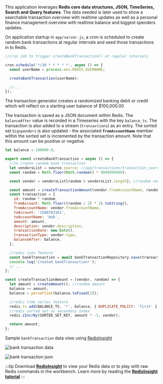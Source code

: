 This application leverages **Redis core data structures, JSON, TimeSeries, Search and Query features**. The data seeded is later used to show a searchable transaction overview with realtime updates as well as a personal finance management overview with realtime balance and biggest spenders updates.

On application startup in `app/server.js`, a cron is scheduled to create random bank transactions at regular intervals and seed those transactions in to Redis.

```js title="app/server.js"
//cron job to trigger createBankTransaction() at regular intervals

cron.schedule('*/10 * * * * *', async () => {
  const userName = process.env.REDIS_USERNAME;

  createBankTransaction(userName);

  //...
});
```

The transaction generator creates a randomized banking debit or credit which will reflect on a starting user balance of $100,000.00

The transaction is saved as a JSON document within Redis. The `balanceAfter` value is recorded in a Timeseries with the key `balance_ts`. The transaction is also added to a stream (`transactions`) as an entry. The sorted set `bigspenders` is also updated - the associated **`fromAccountName`** member within the sorted set is incremented by the transaction amount. Note that this amount can be positive or negative.

```js title="app/transactions/transactionsGenerator.js"
let balance = 100000.0;

export const createBankTransaction = async () => {
  //to create random bank transaction
  let vendorsList = source.source; //app/transactions/transaction_sources.js
  const random = Math.floor(Math.random() * 9999999999);

  const vendor = vendorsList[random % vendorsList.length]; //random vendor from the list

  const amount = createTransactionAmount(vendor.fromAccountName, random);
  const transaction = {
    id: random * random,
    fromAccount: Math.floor((random / 2) * 3).toString(),
    fromAccountName: vendor.fromAccountName,
    toAccount: '1580783161',
    toAccountName: 'bob',
    amount: amount,
    description: vendor.description,
    transactionDate: new Date(),
    transactionType: vendor.type,
    balanceAfter: balance,
  };

  //redis json feature
  const bankTransaction = await bankTransactionRepository.save(transaction);
  console.log('Created bankTransaction!');
  // ...
};

const createTransactionAmount = (vendor, random) => {
  let amount = createAmount(); //random amount
  balance += amount;
  balance = parseFloat(balance.toFixed(2));

  //redis time series feature
  redis.ts.add(BALANCE_TS, '*', balance, { DUPLICATE_POLICY: 'first' });
  //redis sorted set as secondary index
  redis.zIncrBy(SORTED_SET_KEY, amount * -1, vendor);

  return amount;
};
```

Sample `bankTransaction` data view using [RedisInsight](https://redis.com/redis-enterprise/redis-insight/)

![bank transaction data](./images/bank-transaction-data.png)

![bank transaction json](./images/bank-transaction-json.png)

:::tip
Download [<u>**RedisInsight**</u>](https://redis.com/redis-enterprise/redis-insight/) to view your Redis data or to play with raw Redis commands in the workbench. Learn more by reading the [<u>**RedisInsight tutorial**</u>](/explore/redisinsight/)
:::
